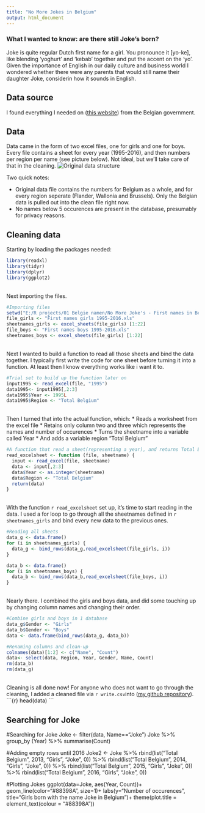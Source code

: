 ```yaml
---
title: "No More Jokes in Belgium"
output: html_document
---
```


### What I wanted to know: are there still Joke's born?
Joke is quite regular Dutch first name for a girl. You pronounce it [yo-ke], like blending 'yoghurt' and 'kebab' together and put the accent on the 'yo'. Given the importance of English in our daily culture and business world I wondered whether there were any parents that would still name their daughter Joke, considerin how it sounds in English.

## Data source
I found everything I needed on ([this website](http://statbel.fgov.be/nl/modules/publ2ications/statistiques/bevolking/bevolking_-_voornamen_van_de_pasgeborenen_1995-2014.jsp)) from the Belgian government.


## Data
Data came in the form of two excel files, one for girls and one for boys.
Every file contains a sheet for every year (1995-2016), and then numbers per region per name (see picture below). Not ideal, but we'll take care of that in the cleaning.
![Original data structure](Screenshot Original Excel.png)

Two quick notes:

* Original data file contains the numbers for Belgium as a whole, and for every region seperate (Flander, Wallonia and Brussels). Only the Belgian data is pulled out into the clean file right now.
* No names below 5 occurences are present in the database, presumably for privacy reasons.

## Cleaning data
Starting by loading the packages needed:
```r
library(readxl)
library(tidyr)
library(dplyr)
library(ggplot2)
```

<br>
Next importing the files. 
```r
#Importing files
setwd("E:/R projects/01 Belgie namen/No More Joke's - First names in Belgium")
file_girls <- "First names girls 1995-2016.xls"
sheetnames_girls <- excel_sheets(file_girls) [1:22]
file_boys <- "First names boys 1995-2016.xls"
sheetnames_boys <- excel_sheets(file_girls) [1:22]
```


<br>
Next I wanted to build a function to read all those sheets and bind the data together. I typically first write the code for one sheet before turning it into a function. At least then I know everything works like i want it to.

```r
#Trial set to build up the function later on
input1995 <- read_excel(file, "1995")
data1995<- input1995[,2:3]
data1995$Year <- 1995L
data1995$Region <- "Total Belgium"
``` 

<br>
Then I turned that into the actual function, which: 
* Reads a worksheet from the excel file 
* Retains only column two and three which represents the names and number of occurences 
* Turns the sheetname into a variable called Year
* And adds a variable region "Total Belgium"

```r
#A function that read a sheet(representing a year), and returns Total Belgium data
read_excelsheet <- function (file, sheetname) {
  input <- read_excel(file, sheetname)
  data <- input[,2:3]
  data$Year <- as.integer(sheetname)
  data$Region <- "Total Belgium"
  return(data)
}
```


<br>
With the function `r read_excelsheet` set up, it's time to start reading in the data. I used a for loop to go through all the sheetnames defined in `r sheetnames_girls` and bind every new data to the previous ones.
```r
#Reading all sheets 
data_g <- data.frame()
for (i in sheetnames_girls) {
  data_g <- bind_rows(data_g,read_excelsheet(file_girls, i))
}

data_b <- data.frame()
for (i in sheetnames_boys) {
  data_b <- bind_rows(data_b,read_excelsheet(file_boys, i))
}
```


<br>
Nearly there. I combined the girls and boys data, and did some touching up by changing column names and changing their order.
```r
#Combine girls and boys in 1 database
data_g$Gender <- "Girls"
data_b$Gender <- "Boys"
data <- data.frame(bind_rows(data_g, data_b))

#Renaming columns and clean-up
colnames(data)[1:2] <- c("Name", "Count")
data<- select(data, Region, Year, Gender, Name, Count)
rm(data_b)
rm(data_g)
```


<br>
Cleaning is all done now! For anyone who does not want to go through the cleaning, I added a cleaned file via `r write.csv`into ([my github repository](https://github.com/suzanbaert/PP1---First-names-in-Belgium)).
´´´{r}
head(data)
```

## Searching for Joke

#Searching for Joke
Joke <- filter(data, Name=="Joke")
Joke %>% 
  group_by (Year) %>% 
  summarise(Count)

#Adding empty rows until 2016
Joke2 <- Joke %>%
  rbind(list("Total Belgium", 2013, "Girls", "Joke", 0)) %>% 
  rbind(list("Total Belgium", 2014, "Girls", "Joke", 0)) %>% 
  rbind(list("Total Belgium", 2015, "Girls", "Joke", 0)) %>% 
  rbind(list("Total Belgium", 2016, "Girls", "Joke", 0)) 



#Plotting Jokes
ggplot(data=Joke, aes(Year, Count))+
  geom_line(color="#88398A", size=1)+
  labs(y="Number of occurences", title="Girls born with the name Joke in Belgium")+
  theme(plot.title = element_text(colour = "#88398A"))